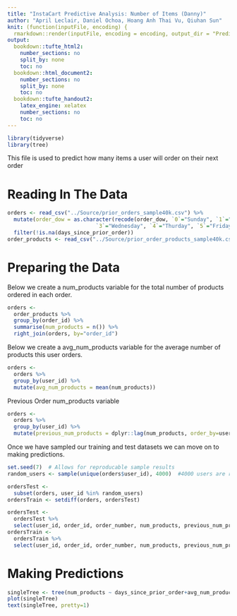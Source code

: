 ```yaml
---
title: "InstaCart Predictive Analysis: Number of Items (Danny)"
author: "April Leclair, Daniel Ochoa, Hoang Anh Thai Vu, Qiuhan Sun"
knit: (function(inputFile, encoding) {
  rmarkdown::render(inputFile, encoding = encoding, output_dir = "PredictiveAnalysis_HTML_Output") })
output:
  bookdown::tufte_html2:
    number_sections: no
    split_by: none
    toc: no
  bookdown::html_document2:
    number_sections: no
    split_by: none
    toc: no
  bookdown::tufte_handout2:
    latex_engine: xelatex
    number_sections: no
    toc: no
---
```


```r
library(tidyverse)
library(tree)
```

This file is used to predict how many items a user will order on their next order

# Reading In The Data
```r
orders <- read_csv("../Source/prior_orders_sample40k.csv") %>%
  mutate(order_dow = as.character(recode(order_dow, `0`="Sunday", `1`="Monday", `2`="Tuesday",
                            `3`="Wednesday", `4`="Thurday", `5`="Friday", `6`="Saturday"))) %>%
  filter(!is.na(days_since_prior_order))
order_products <- read_csv("../Source/prior_order_products_sample40k.csv")
```

# Preparing the Data

Below we create a num_products variable for the total number of products ordered in each order.
```r
orders <-
  order_products %>%
  group_by(order_id) %>%
  summarise(num_products = n()) %>%
  right_join(orders, by="order_id")
```

Below we create a avg_num_products variable for the average number of products this user orders.
```r
orders <-
  orders %>%
  group_by(user_id) %>%
  mutate(avg_num_products = mean(num_products))
```

Previous Order num_products variable
```r
orders <-
  orders %>%
  group_by(user_id) %>%
  mutate(previous_num_products = dplyr::lag(num_products, order_by=user_id))
```


Once we have sampled our training and test datasets we can move on to making predictions.
```r
set.seed(7)  # Allows for reproducable sample results
random_users <- sample(unique(orders$user_id), 4000)  #4000 users are randomly chosen (~10% sample)

ordersTest <-
  subset(orders, user_id %in% random_users)
ordersTrain <- setdiff(orders, ordersTest)

ordersTest <-
  ordersTest %>%
  select(user_id, order_id, order_number, num_products, previous_num_products, avg_num_products, order_dow, order_hour_of_day, days_since_prior_order)
ordersTrain <-
  ordersTrain %>%
  select(user_id, order_id, order_number, num_products, previous_num_products, avg_num_products, order_dow, order_hour_of_day, days_since_prior_order)
```

# Making Predictions

```r
singleTree <- tree(num_products ~ days_since_prior_order+avg_num_products+previous_num_products, ordersTrain)
plot(singleTree)
text(singleTree, pretty=1)
```



